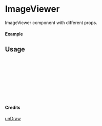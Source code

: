 
<Meta of={ImageViewer} title="unDraw/ImageViewer" />

# ImageViewer

ImageViewer component with different props.

#### Example

<Canvas of={ImageViewer.Primary} />

## Usage

```ts
import { ImageViewer } from "yadl-ui";

const Example = () => {
  return (
      <ImageViewer />
  );
};

export default Example;
```

#### Credits
[unDraw](https://undraw.co/illustrations)
